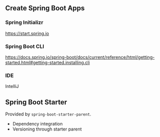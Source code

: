 ---
---


## Create Spring Boot Apps

### Spring Initializr

https://start.spring.io

### Spring Boot CLI

https://docs.spring.io/spring-boot/docs/current/reference/html/getting-started.html#getting-started.installing.cli

### IDE

IntelliJ

## Spring Boot Starter

Provided by `spring-boot-starter-parent`.

- Dependency integration
- Versioning through starter parent
